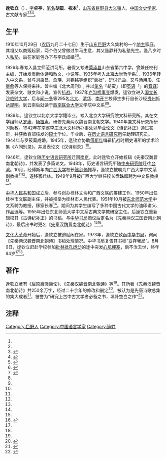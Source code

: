 {{Infobox person
| name            = 逯欽立
| image name      =
| 圖片尺寸         = 160px
| caption         =  
| sex             = 男
| zi              = 卓亭
| party           = 
| birth_name      = 
| birth_date      = {{Birth date|1910|10|29}}
| birth_place     = {{QING|山東省}}[[巨野縣|巨野縣]][[大義鎮|大義鎮]]
| nationality     = {{PRC}}
| death_date      = {{Death date and age|1973|8|6|1910|10|29}}
| death_place     = {{PRC}}
| spouse          = 
| education       = 
| profession      = 
| nationality     = {{PRC}}
| 母校             = [[北京大学|北京大学]]
| 职业             = [[文史学家|文史学家]]
}}
'''逯钦立'''（{{bd|1910年|10月29日|1973年|8月6日|catIdx=L逯}}），[[表字|字]]'''卓亭'''，[[笔名|笔名]]'''胡蛮'''、'''祝本'''<ref name=B/>，[[山东省|山东省]][[巨野县|巨野县]][[大义镇|大义镇]]人，[[中国|中国]][[文史学家|文史学家]]、古文献专家<ref name=C/><ref>{{Cite book |title=简明古籍整理辞典 |author1=诸伟奇 |author2=贺友龄 |author3=赵锋 |publisher=黑龙江人民出版社 |year=1990 |isbn=7-207-01343-4 }}</ref><ref>{{Cite book |title=中国文学大辞典·第七卷 |author1=马良春 |author2=李福田 |publisher=天津人民出版社 |year=1991 |isbn=7-201-00750-5 }}</ref>。

==生平==
1910年10月29日（[[农历|农历]]九月二十七日）生于[[山东|山东]][[巨野|巨野]]大义集村的一个[[地主|地主]]家庭。其祖父以商贩起家，两个伯父曾做过牛马生意，其父逯静轩为私塾先生。逯八岁时入[[私塾|私塾]]，后在家庭包办下与李氏成婚<ref name=A>{{cite journal|author1=刘孝严 |title=印象与回想——36年后与逯钦立先生的心灵对话|journal=古籍整理研究学刊|year=2010|volume=5}}</ref><ref name=B>{{cite journal|author1=曹书杰 |author2=宋祥 |title=逯钦立先生传略|journal=古籍整理研究学刊|year=2010|volume=5}}</ref>。

1929年春考入县立师范讲习所，暑假又考进[[菏泽县|菏泽县]]山东省第六中学，曾兼任校刊主编，开始发表新体诗和散文、小说等。1935年考入[[北京大学|北京大学]]哲学系<ref name=C>{{cite web |title=逯钦立（1910-1973） |url=http://www.nenu.edu.cn/info/1104/9154.htm |accessdate=2020-04-18 |date=2019-11-04 |work=东北师范大学 |dead-url=no |archive-date=2021-12-25 |archive-url=https://web.archive.org/web/20211225060129/http://www.nenu.edu.cn/info/1104/9154.htm }}</ref>，1936年转入中文系，曾与刘禹昌、詹瑛、刘锡铭等组织“蠹社”，研讨[[元曲|元曲]]，又与[[汤用彤|汤用彤]]、[[任继愈|任继愈]]等人保持来往。曾主编《北大周刊》, 并以[[笔名|笔名]]「胡蛮」（即[[英语|英语]]「{{lang|en|human}}」的[[音译|音译]]）发表杂文、散文和小说，宣传[[抗战|抗战]]。1937年[[卢沟桥事变|卢沟桥事变]]爆发，逯钦立进入[[国立长沙临时大学|国立长沙临时大学]]，后与[[闻一多|闻一多]]等295名[[北京大學|北大]]、[[清华|清华]]、[[南开|南开]]三校师生步行自长沙经[[贵州|贵州]]抵达[[昆明|昆明]]。到云南后就读于[[西南联合大学|西南联合大学]]文学院中文系<ref name=A/><ref name=B/>。

1939年，逯钦立以北京大学学籍毕业，考入北京大学研究院文科研究所。其在文学组师从[[罗庸|罗庸]]、[[杨振声|杨振声]]，研修先秦两汉魏晋南北朝文学。1940年兼文科研究所研习助教。1942年在南溪李庄北大文科所办事处以毕业[[论文|论文]]《诗记补正》通过答辩，并获教育部核发的[[硕士|硕士]]学位。毕业后，在[[历史语言研究所|历史语言研究所]]任助理研究员。1944年与罗筱蕖成婚。1945年，逯钦立协助[[傅斯年|傅斯年]]编辑抗战时期史语所的学术论集《六同别录》，并发表论文《汉诗别录》<ref name=B/>。

1946年，逯钦立随[[历史语言研究所|历史语言研究所]]迁回[[南京|南京]]。此时逯钦立开始校辑《先秦汉魏晋南北朝诗》，并发表了多篇论文。1948年，历史语言研究所随[[中央研究院|中央研究院]]迁往[[台湾|台湾]]。10月，经傅斯年向[[广西大学|广西大学]]校长[[陈剑翛|陈剑翛]]推荐，逯钦立被聘为广西大学中文系副教授<ref name=A/><ref name=C/>。遂移家[[桂林|桂林]]。1949年9月被广西大学继任校长[[盘珠祁|盘珠祁]]聘为中文系教授<ref name=B/>。

[[中华人民共和国|中华人民共和国]]成立后，参与创办桂林文协和广西文联的筹建工作。1950年出任桂林市文联副主任，并被推举为桂林市人民代表。1951年10月被[[东北师范大学|东北师范大学]]中文系聘为教授，移家长春<ref name=C/>。期间为其学生编写了多种中国古代文学的油印讲义、作品选等。1955年出任东北师范大学中文系古典文学教研室主任。后逯钦立重新辑校其《古诗纪补正》的书稿，与[[中华书局|中华书局]]商议后定名为《先秦两汉三国晋南北朝诗》，最后出书时更名《[[先秦汉魏晋南北朝诗|先秦汉魏晋南北朝诗]]》<ref name=B/><ref>{{cite journal|author1=程毅中 |title=追忆往事,追思逯钦立先生|journal=古籍整理研究学刊|year=2010|volume=5}}</ref>。

[[文化大革命|文化大革命]]开始后，逯钦立被迫赋闲在家。1973年，逯钦立致函[[中华书局|中华书局]]，询问《先秦两汉魏晋南北朝诗》书稿处理情况。中华书局复告其书稿“妥存我局”。8月6日，逯钦立赶赴学校参加[[批林批孔运动|批林批孔运动]]的途中突发[[心肌梗塞|心肌梗塞]]，后不治去世，终年64岁<ref name=A/><ref name=B/>。

==著作==
逯钦立著有《屈原离骚简论》、《[[先秦汉魏晋南北朝诗|先秦汉魏晋南北朝诗]]》等<ref name=C/>。其所著《先秦汉魏晋南北朝诗》共250余万字，经过二十余年的修改和删定<ref>{{Cite web|url=http://www.jl.xinhuanet.com/newscenter/2010-11/09/content_21349808.htm|title=逯钦立诞辰100周年学术座谈会在东北师大举行|publisher=[[新华网|新华网]]|date=2010年11月9日|accessdate=2014年8月6日|deadurl=yes|archiveurl=https://web.archive.org/web/20120510164118/http://www.jl.xinhuanet.com/newscenter/2010-11/09/content_21349808.htm|archivedate=2012年5月10日}}</ref>，被认为是先唐诗歌总集的集大成者<ref>{{cite journal|author=杨伟旗|title=逯钦立《先秦汉魏晋南北朝诗》研究综述|journal=文教资料|year=2012|volume=34}}</ref>，被誉为“研究上古中古文学者必备之书，填补空白之作”<ref>{{cite web|url=http://www.gmw.cn/01gmrb/2009-11/16/content_1008631.htm|title=诗苑爬剔 荫泽后学|publisher=《[[光明日报|光明日报]]》|date=2009年11月16日|accessdate=2014年8月6日|archive-date=2015年9月24日|archive-url=https://web.archive.org/web/20150924040854/http://www.gmw.cn/01gmrb/2009-11/16/content_1008631.htm|dead-url=no}}</ref>。

==注释==
{{Reflist}}

{{DEFAULTSORT:L}}
[[Category:巨野人|Category:巨野人]]
[[Category:中国语言学家|Category:中国语言学家]]
[[Category:逯姓|Category:逯姓]]